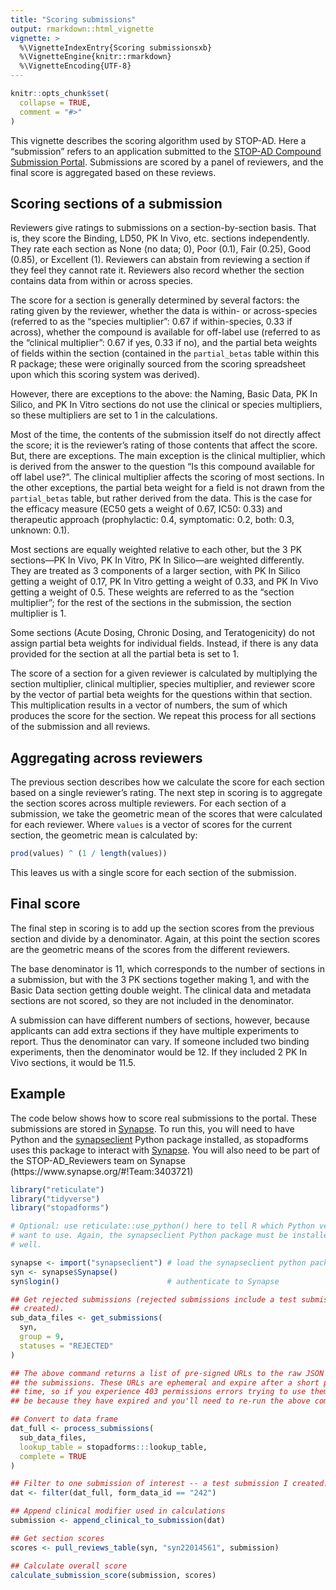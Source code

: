 ```yaml
---
title: "Scoring submissions"
output: rmarkdown::html_vignette
vignette: >
  %\VignetteIndexEntry{Scoring submissionsxb}
  %\VignetteEngine{knitr::rmarkdown}
  %\VignetteEncoding{UTF-8}
---
```


```r
knitr::opts_chunk$set(
  collapse = TRUE,
  comment = "#>"
)
```

This vignette describes the scoring algorithm used by STOP-AD. Here a
"submission" refers to an application submitted to the [STOP-AD Compound
Submission Portal](https://stopadportal.synapse.org/). Submissions are scored by
a panel of reviewers, and the final score is aggregated based on these reviews.

## Scoring sections of a submission

Reviewers give ratings to submissions on a section-by-section basis. That is,
they score the Binding, LD50, PK In Vivo, etc. sections independently. They rate
each section as None (no data; 0), Poor (0.1), Fair (0.25), Good (0.85), or
Excellent (1). Reviewers can abstain from reviewing a section if they feel they
cannot rate it. Reviewers also record whether the section contains data from
within or across species.

The score for a section is generally determined by several factors: the rating
given by the reviewer, whether the data is within- or across-species (referred
to as the "species multiplier": 0.67 if within-species, 0.33 if across), whether
the compound is available for off-label use (referred to as the "clinical
multiplier": 0.67 if yes, 0.33 if no), and the partial beta weights of fields
within the section (contained in the `partial_betas` table within this R
package; these were originally sourced from the scoring spreadsheet upon which
this scoring system was derived).

However, there are exceptions to the above: the Naming, Basic Data, PK In
Silico, and PK In Vitro sections do not use the clinical or species multipliers,
so these multipliers are set to 1 in the calculations. 

Most of the time, the contents of the submission itself do not directly affect
the score; it is the reviewer's rating of those contents that affect the score.
But, there are exceptions. The main exception is the clinical multiplier, which
is derived from the answer to the question "Is this compound available for off
label use?". The clinical multiplier affects the scoring of most sections. In
the other exceptions, the partial beta weight for a field is not drawn from the
`partial_betas` table, but rather derived from the data. This is the case for
the efficacy measure (EC50 gets a weight of 0.67, IC50: 0.33) and therapeutic
approach (prophylactic: 0.4, symptomatic: 0.2, both: 0.3, unknown: 0.1).

Most sections are equally weighted relative to each other, but the 3 PK
sections---PK In Vivo, PK In Vitro, PK In Silico---are weighted differently.
They are treated as 3 components of a larger section, with PK In Silico getting
a weight of 0.17, PK In Vitro getting a weight of 0.33, and PK In Vivo getting a
weight of 0.5. These weights are referred to as the "section multiplier"; for
the rest of the sections in the submission, the section multiplier is 1.

Some sections (Acute Dosing, Chronic Dosing, and Teratogenicity) do not assign
partial beta weights for individual fields. Instead, if there is any data
provided for the section at all the partial beta is set to 1.

The score of a section for a given reviewer is calculated by multiplying the
section multiplier, clinical multiplier, species multiplier, and reviewer score
by the vector of partial beta weights for the questions within that section.
This multiplication results in a vector of numbers, the sum of which produces
the score for the section. We repeat this process for all sections of the
submission and all reviews.

## Aggregating across reviewers

The previous section describes how we calculate the score for each section based
on a single reviewer's rating. The next step in scoring is to aggregate the
section scores across multiple reviewers. For each section of a submission, we
take the geometric mean of the scores that were calculated for each reviewer.
Where `values` is a vector of scores for the current section, the geometric mean
is calculated by:

```r
prod(values) ^ (1 / length(values))
```

This leaves us with a single score for each section of the submission.

## Final score

The final step in scoring is to add up the section scores from the previous
section and divide by a denominator. Again, at this point the section scores are
the geometric means of the scores from the different reviewers.

The base denominator is 11, which corresponds to the number of sections in a
submission, but with the 3 PK sections together making 1, and with the Basic
Data section getting double weight. The clinical data and metadata sections are
not scored, so they are not included in the denominator. 

A submission can have different numbers of sections, however, because applicants
can add extra sections if they have multiple experiments to report. Thus the
denominator can vary. If someone included two binding experiments, then the
denominator would be 12. If they included 2 PK In Vivo sections, it would be
11.5.

## Example

The code below shows how to score real submissions to the portal. These
submissions are stored in [Synapse](https://www.synapse.org/#!Team:3403721). To
run this, you will need to have Python and the
[synapseclient](https://python-docs.synapse.org/build/html/index.html) Python
package installed, as stopadforms uses this package to interact with
[Synapse](https://www.synapse.org). You will also need to be part of the
STOP-AD_Reviewers team on Synapse (https://www.synapse.org/#!Team:3403721)

```r
library("reticulate")
library("tidyverse")
library("stopadforms")

# Optional: use reticulate::use_python() here to tell R which Python version you
# want to use. Again, the synapseclient Python package must be installed as
# well.

synapse <- import("synapseclient") # load the synapseclient python package
syn <- synapse$Synapse()
syn$login()                        # authenticate to Synapse

## Get rejected submissions (rejected submissions include a test submission I
## created).
sub_data_files <- get_submissions(
  syn,
  group = 9,
  statuses = "REJECTED"
)

## The above command returns a list of pre-signed URLs to the raw JSON data for
## the submissions. These URLs are ephemeral and expire after a short period of
## time, so if you experience 403 permissions errors trying to use them, it may
## be because they have expired and you'll need to re-run the above command.

## Convert to data frame
dat_full <- process_submissions(
  sub_data_files,
  lookup_table = stopadforms:::lookup_table,
  complete = TRUE
)

## Filter to one submission of interest -- a test submission I created.
dat <- filter(dat_full, form_data_id == "242")

## Append clinical modifier used in calculations
submission <- append_clinical_to_submission(dat)

## Get section scores
scores <- pull_reviews_table(syn, "syn22014561", submission)

## Calculate overall score
calculate_submission_score(submission, scores)
```
